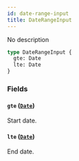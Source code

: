 ```yaml
---
id: date-range-input
title: DateRangeInput
---
```


No description

```graphql
type DateRangeInput {
  gte: Date
  lte: Date
}
```

### Fields

#### `gte` ([`Date`](/developer/api-reference/scalars/date.mdx))

Start date.

#### `lte` ([`Date`](/developer/api-reference/scalars/date.mdx))

End date.
